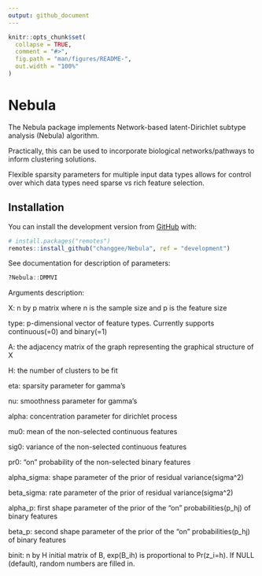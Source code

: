 ```yaml
---
output: github_document
---
```


<!-- README.md is generated from README.Rmd. Please edit that file -->

```r
knitr::opts_chunk$set(
  collapse = TRUE,
  comment = "#>",
  fig.path = "man/figures/README-",
  out.width = "100%"
)
```
# Nebula

<!-- badges: start -->
<!-- badges: end -->

The Nebula package implements Network-based latent-Dirichlet subtype analysis (Nebula) algorithm. 

Practically, this can be used to incorporate biological networks/pathways to inform clustering solutions.

Flexible sparsity parameters for multiple input data types allows for control over which data types need sparse vs rich feature selection.


## Installation

You can install the development version from [GitHub](https://github.com/) with:

``` r
# install.packages("remotes")
remotes::install_github("changgee/Nebula", ref = "development")
```

See documentation for description of parameters:

``` r
?Nebula::DMMVI
```
Arguments description:

X: n by p matrix where n is the sample size and p is the feature size

type: p-dimensional vector of feature types. Currently supports continuous(=0) and binary(=1)

A: the adjacency matrix of the graph representing the graphical structure of X

H: the number of clusters to be fit

eta: sparsity parameter for gamma's

nu: smoothness parameter for gamma's

alpha: concentration parameter for dirichlet process

mu0: mean of the non-selected continuous features

sig0: variance of the non-selected continuous features

pr0: "on" probability of the non-selected binary features

alpha_sigma: shape parameter of the prior of residual variance(sigma^2)

beta_sigma: rate parameter of the prior of residual variance(sigma^2)

alpha_p: first shape parameter of the prior of the "on" probabilities(p_hj) of binary features

beta_p: second shape parameter of the prior of the "on" probabilities(p_hj) of binary features

binit: n by H initial matrix of B, exp(B_ih) is proportional to Pr(z_i=h). If NULL (default), random numbers are filled in.
